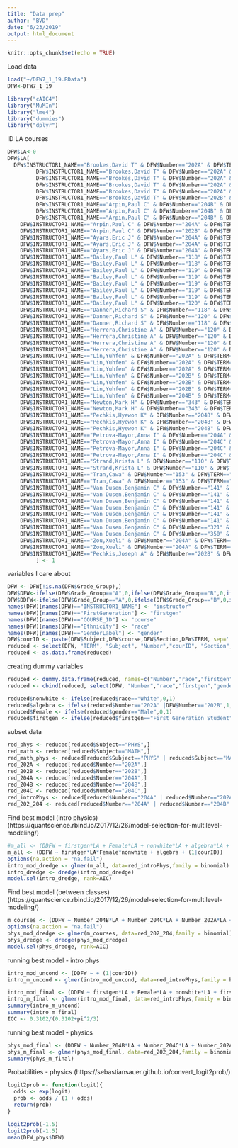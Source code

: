 ```yaml
---
title: "Data prep"
author: "BVD"
date: "6/23/2019"
output: html_document
---
```


```r
knitr::opts_chunk$set(echo = TRUE)
```

Load data
```r
load("~/DFW7_1_19.RData")
DFW<-DFW7_1_19

library("cAIC4")
library("MuMIn")
library("lme4")
library("dummies")
library("dplyr")
```

ID LA courses
```r
DFW$LA<-0
DFW$LA[
  DFW$INSTRUCTOR1_NAME=="Brookes,David T" & DFW$Number=="202A" & DFW$TERM=="2172" | 
         DFW$INSTRUCTOR1_NAME=="Brookes,David T" & DFW$Number=="202A" & DFW$TERM=="2178" | 
         DFW$INSTRUCTOR1_NAME=="Brookes,David T" & DFW$Number=="202A" & DFW$TERM=="2182" | 
         DFW$INSTRUCTOR1_NAME=="Brookes,David T" & DFW$Number=="202A" & DFW$TERM=="2188" | 
         DFW$INSTRUCTOR1_NAME=="Brookes,David T" & DFW$Number=="202A" & DFW$TERM=="2192" | 
         DFW$INSTRUCTOR1_NAME=="Brookes,David T" & DFW$Number=="202B" & DFW$TERM=="2168" |
         DFW$INSTRUCTOR1_NAME=="Arpin,Paul C" & DFW$Number=="204B" & DFW$TERM=="2172" | 
         DFW$INSTRUCTOR1_NAME=="Arpin,Paul C" & DFW$Number=="204B" & DFW$TERM=="2178" | 
         DFW$INSTRUCTOR1_NAME=="Arpin,Paul C" & DFW$Number=="204B" & DFW$TERM=="2192" |
    DFW$INSTRUCTOR1_NAME=="Arpin,Paul C" & DFW$Number=="204A" & DFW$TERM=="2188" |
    DFW$INSTRUCTOR1_NAME=="Arpin,Paul C" & DFW$Number=="202B" & DFW$TERM=="2182" |
    DFW$INSTRUCTOR1_NAME=="Ayars,Eric J" & DFW$Number=="204A" & DFW$TERM=="2172" |
    DFW$INSTRUCTOR1_NAME=="Ayars,Eric J" & DFW$Number=="204A" & DFW$TERM=="2178" |
    DFW$INSTRUCTOR1_NAME=="Ayars,Eric J" & DFW$Number=="204A" & DFW$TERM=="2182" |
    DFW$INSTRUCTOR1_NAME=="Bailey,Paul L" & DFW$Number=="118" & DFW$TERM=="2178" |
    DFW$INSTRUCTOR1_NAME=="Bailey,Paul L" & DFW$Number=="118" & DFW$TERM=="2182" |
    DFW$INSTRUCTOR1_NAME=="Bailey,Paul L" & DFW$Number=="119" & DFW$TERM=="2168" |
    DFW$INSTRUCTOR1_NAME=="Bailey,Paul L" & DFW$Number=="119" & DFW$TERM=="2172" |
    DFW$INSTRUCTOR1_NAME=="Bailey,Paul L" & DFW$Number=="119" & DFW$TERM=="2178" |
    DFW$INSTRUCTOR1_NAME=="Bailey,Paul L" & DFW$Number=="119" & DFW$TERM=="2182" |
    DFW$INSTRUCTOR1_NAME=="Bailey,Paul L" & DFW$Number=="119" & DFW$TERM=="2188" |
    DFW$INSTRUCTOR1_NAME=="Bailey,Paul L" & DFW$Number=="120" & DFW$TERM=="2192" |
    DFW$INSTRUCTOR1_NAME=="Danner,Richard S" & DFW$Number=="118" & DFW$TERM=="2182" |
    DFW$INSTRUCTOR1_NAME=="Danner,Richard S" & DFW$Number=="120" & DFW$TERM=="2172" |
    DFW$INSTRUCTOR1_NAME=="Danner,Richard S" & DFW$Number=="118" & DFW$TERM=="2192" |
    DFW$INSTRUCTOR1_NAME=="Herrera,Christine A" & DFW$Number=="120" & DFW$TERM=="2172" |
    DFW$INSTRUCTOR1_NAME=="Herrera,Christine A" & DFW$Number=="120" & DFW$TERM=="2182" |
    DFW$INSTRUCTOR1_NAME=="Herrera,Christine A" & DFW$Number=="120" & DFW$TERM=="2188" |
    DFW$INSTRUCTOR1_NAME=="Herrera,Christine A" & DFW$Number=="120" & DFW$TERM=="2192" |
    DFW$INSTRUCTOR1_NAME=="Lin,Yuhfen" & DFW$Number=="202A" & DFW$TERM=="2168" |
    DFW$INSTRUCTOR1_NAME=="Lin,Yuhfen" & DFW$Number=="202A" & DFW$TERM=="2188" |
    DFW$INSTRUCTOR1_NAME=="Lin,Yuhfen" & DFW$Number=="202A" & DFW$TERM=="2192" |
    DFW$INSTRUCTOR1_NAME=="Lin,Yuhfen" & DFW$Number=="202B" & DFW$TERM=="2172" |
    DFW$INSTRUCTOR1_NAME=="Lin,Yuhfen" & DFW$Number=="202B" & DFW$TERM=="2178" |
    DFW$INSTRUCTOR1_NAME=="Lin,Yuhfen" & DFW$Number=="202B" & DFW$TERM=="2182" |
    DFW$INSTRUCTOR1_NAME=="Lin,Yuhfen" & DFW$Number=="204B" & DFW$TERM=="2178" |
    DFW$INSTRUCTOR1_NAME=="Newton,Mark H" & DFW$Number=="343" & DFW$TERM=="2188" |
    DFW$INSTRUCTOR1_NAME=="Newton,Mark H" & DFW$Number=="343" & DFW$TERM=="2192" |
    DFW$INSTRUCTOR1_NAME=="Pechkis,Hyewon K" & DFW$Number=="204B" & DFW$TERM=="2182" |
    DFW$INSTRUCTOR1_NAME=="Pechkis,Hyewon K" & DFW$Number=="204B" & DFW$TERM=="2188" |
    DFW$INSTRUCTOR1_NAME=="Pechkis,Hyewon K" & DFW$Number=="204B" & DFW$TERM=="2192" |
    DFW$INSTRUCTOR1_NAME=="Petrova-Mayor,Anna I" & DFW$Number=="204A" & DFW$TERM=="2178" |
    DFW$INSTRUCTOR1_NAME=="Petrova-Mayor,Anna I" & DFW$Number=="204C" & DFW$TERM=="2172" |
    DFW$INSTRUCTOR1_NAME=="Petrova-Mayor,Anna I" & DFW$Number=="204C" & DFW$TERM=="2178" |
    DFW$INSTRUCTOR1_NAME=="Petrova-Mayor,Anna I" & DFW$Number=="204C" & DFW$TERM=="2182" |
    DFW$INSTRUCTOR1_NAME=="Strand,Krista L" & DFW$Number=="110" & DFW$TERM=="2182" |
    DFW$INSTRUCTOR1_NAME=="Strand,Krista L" & DFW$Number=="110" & DFW$TERM=="2188" |
    DFW$INSTRUCTOR1_NAME=="Tran,Cawa" & DFW$Number=="153" & DFW$TERM=="2188" |
    DFW$INSTRUCTOR1_NAME=="Tran,Cawa" & DFW$Number=="153" & DFW$TERM=="2192" |
    DFW$INSTRUCTOR1_NAME=="Van Dusen,Benjamin C" & DFW$Number=="141" & DFW$TERM=="2168" |
    DFW$INSTRUCTOR1_NAME=="Van Dusen,Benjamin C" & DFW$Number=="141" & DFW$TERM=="2172" |
    DFW$INSTRUCTOR1_NAME=="Van Dusen,Benjamin C" & DFW$Number=="141" & DFW$TERM=="2178" |
    DFW$INSTRUCTOR1_NAME=="Van Dusen,Benjamin C" & DFW$Number=="141" & DFW$TERM=="2182" |
    DFW$INSTRUCTOR1_NAME=="Van Dusen,Benjamin C" & DFW$Number=="141" & DFW$TERM=="2188" |
    DFW$INSTRUCTOR1_NAME=="Van Dusen,Benjamin C" & DFW$Number=="141" & DFW$TERM=="2192" |
    DFW$INSTRUCTOR1_NAME=="Van Dusen,Benjamin C" & DFW$Number=="321" & DFW$TERM=="2178" |
    DFW$INSTRUCTOR1_NAME=="Van Dusen,Benjamin C" & DFW$Number=="350" & DFW$TERM=="2182" |
    DFW$INSTRUCTOR1_NAME=="Zou,Xueli" & DFW$Number=="204A" & DFW$TERM=="2188" |
    DFW$INSTRUCTOR1_NAME=="Zou,Xueli" & DFW$Number=="204A" & DFW$TERM=="2192" |
    DFW$INSTRUCTOR1_NAME=="Pechkis,Joseph A" & DFW$Number=="202B" & DFW$TERM=="2192"
         ] <- 1

```

variables I care about
```r
DFW <- DFW[!is.na(DFW$Grade_Group),]
DFW$DFW<-ifelse(DFW$Grade_Group=="A",0,ifelse(DFW$Grade_Group=="B",0,ifelse(DFW$Grade_Group=="C",0,ifelse(DFW$Grade_Group=="D",0,ifelse(DFW$Grade_Group=="CR",0,1)))))
DFW$DDFW<-ifelse(DFW$Grade_Group=="A",0,ifelse(DFW$Grade_Group=="B",0,ifelse(DFW$Grade_Group=="C",0,ifelse(DFW$Grade_Group=="CR",0,1))))
names(DFW)[names(DFW)=="INSTRUCTOR1_NAME"] <- "instructor"
names(DFW)[names(DFW)=="FirstGeneration"] <- "firstgen"
names(DFW)[names(DFW)=="COURSE_ID"] <- "course"
names(DFW)[names(DFW)=="Ethnicity"] <- "race"
names(DFW)[names(DFW)=="GenderLabel"] <- "gender"
DFW$courID <- paste(DFW$Subject,DFW$course,DFW$Section,DFW$TERM, sep='')
reduced <- select(DFW, "TERM", "Subject", "Number","courID", "Section", "instructor","firstgen", "gender", "race", "dependent_income", "LA", "DDFW")
reduced <- as.data.frame(reduced)
```

creating dummy variables
```r
reduced <- dummy.data.frame(reduced, names=c("Number","race","firstgen","gender"),sep = "_")
reduced <- cbind(reduced, select(DFW, "Number","race","firstgen","gender"))

reduced$nonwhite <- ifelse(reduced$race=="White",0,1)
reduced$algebra <- ifelse(reduced$Number=="202A" |DFW$Number=="202B",1,0)
reduced$Female <- ifelse(reduced$gender=="Male",0,1)
reduced$firstgen <- ifelse(reduced$firstgen=="First Generation Student",1,0)
```

subset data
```r
red_phys <- reduced[reduced$Subject=="PHYS",]
red_math <- reduced[reduced$Subject=="MATH",]
red_math_phys <- reduced[reduced$Subject=="PHYS" | reduced$Subject=="MATH",]
red_202A <- reduced[reduced$Number=="202A",]
red_202B <- reduced[reduced$Number=="202B",]
red_204A <- reduced[reduced$Number=="204A",]
red_204B <- reduced[reduced$Number=="204B",]
red_204C <- reduced[reduced$Number=="204C",]
red_introPhys <- reduced[reduced$Number=="204A" | reduced$Number=="202A",]
red_202_204 <- reduced[reduced$Number=="204A" | reduced$Number=="204B" | reduced$Number=="204C" | reduced$Number=="202A" | reduced$Number=="202B",]
```

Find best model (intro physics) (https://quantscience.rbind.io/2017/12/26/model-selection-for-multilevel-modeling/)
```r
#m_all <- (DDFW ~ firstgen*LA + Female*LA + nonwhite*LA + algebra*LA + (1|courID))
m_all <- (DDFW ~ firstgen*LA*Female*nonwhite + algebra + (1|courID))
options(na.action = "na.fail")
intro_mod_dredge <- glmer(m_all, data=red_introPhys,family = binomial)
intro_dredge <- dredge(intro_mod_dredge)
model.sel(intro_dredge, rank=AIC)
```

Find best model (between classes) (https://quantscience.rbind.io/2017/12/26/model-selection-for-multilevel-modeling/)
```r
m_courses <- (DDFW ~ Number_204B*LA + Number_204C*LA + Number_202A*LA + Number_202B*LA + (1|courID))
options(na.action = "na.fail")
phys_mod_dredge <- glmer(m_courses, data=red_202_204,family = binomial)
phys_dredge <- dredge(phys_mod_dredge)
model.sel(phys_dredge, rank=AIC)
```

running best model - intro phys
```r
intro_mod_uncond <- (DDFW ~ + (1|courID))
intro_m_uncond <- glmer(intro_mod_uncond, data=red_introPhys,family = binomial)

intro_mod_final <- (DDFW ~ firstgen*LA + Female*LA + nonwhite*LA + firstgen*nonwhite + (1|courID))
intro_m_final <- glmer(intro_mod_final, data=red_introPhys,family = binomial)
summary(intro_m_uncond)
summary(intro_m_final)
ICC <- 0.3102/(0.3102+pi^2/3)
```

running best model - physics
```r
phys_mod_final <- (DDFW ~ Number_204B*LA + Number_204C*LA + Number_202A*LA + Number_202B*LA + (1|courID))
phys_m_final <- glmer(phys_mod_final, data=red_202_204,family = binomial)
summary(phys_m_final)
```

Probabilities - physics (https://sebastiansauer.github.io/convert_logit2prob/)
```r
logit2prob <- function(logit){
  odds <- exp(logit)
  prob <- odds / (1 + odds)
  return(prob)
}

logit2prob(-1.5)
logit2prob(-1.5)
mean(DFW_phys$DFW)
```
